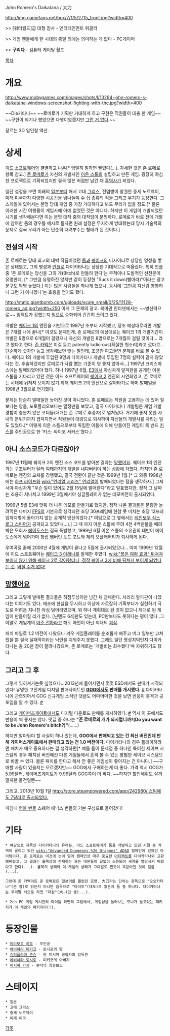 John Romero's Daikatana / 大刀

http://img.gamefaqs.net/box/7/1/5/2715_front.jpg?width=400

>> [워터월드]급 대형 참사 - 엔터테인먼트 위클리

>> 게임 팬들에게 한 시대의 종말 외에는 의미하는 게 없다 - PC게이머

>> '''구리다''' - 컴퓨터 게이밍 월드

[[목차]]

= 개요 =
http://www.mobygames.com/images/shots/l/13294-john-romero-s-daikatana-windows-screenshot-fighting-with-the.jpg?width=400

~~Die카타나~~
~~로메로가 기획만 거대하게 하고 구현은 직원들이 대충 한 게임~~
~~구현이 되기나 했었으면 다행이었겠지만 [[그런 거 없다]].~~

장르는 3D 일인칭 액션.

= 상세 =
[[이드 소프트웨어]]와 결별하고 나온[* 엄밀히 말하면 짤렸다(...). 자세한 것은 존 로메로 항목 참고.] [[존 로메로]]가 자신의 개발사인 [[이온 스톰]]을 설립하고 만든 게임. 굉장히 야심찬 프로젝트로 기획되었지만 결국 많은 허점만 남긴 채 [[흑역사]]가 되었다.

일단 설정을 보면 미래의 [[일본]]부터 해서 고대 [[그리스]], 전염병이 창궐한 중세 노르웨이, 미래 미국까지 다양한 시공간을 넘나들며 수 십 종류의 적들 그리고 무기가 등장한다. 그 스케일에 있어서는 분명 당대 게임 중 가장 거대하다고 봐도 무리가 없을 정도.[* 물론 이러한 시간 여행물이 게임사에 아예 없었던 것은 아니다. 하지만 이 게임이 개발되었던 시기를 생각해본다면 이는 분명 대작 중의 대작임이 분명하다. 로메로가 바로 전에 개발에 참여한 둠의 경우를 예시로 들자면 원래 설정은 무지하게 방대했는데 당시 기술력의 문제로 결국 우리가 아는 단순히 때려부수는 형태가 된 것이다.]

== 전설의 시작 ==
존 로메로는 당대 최고의 대박 작품이었던 [[둠]]과 [[퀘이크]]의 디자이너로 상당한 명성을 쌓은 상태였고, 그의 명성과 [[언플]]로 다이카타나는 상당한 기대작으로 떠올랐다. 특히 언플 중 '존 로메로는 당신을 그의 개(Bitch)로 만들려 한다'는 무척이나 도발적인 선전문이 유명한데, [* 그만큼 유명하진 않지만 같이 등장한 "Suck it down(빨아라)"이라는 광고 문구도 악명 높았다.] 이는 많은 사람들을 화나게 했으나, 동시에 '그만큼 자신감 빵빵하니 그런 거 아니겠나'는 호응을 얻기도 했다.

http://static.giantbomb.com/uploads/scale_small/0/25/11128-romero_ad.jpg?width=250
이게 그 문제의 광고. 북미권 인터넷에서는 ~~병신력으로~~ 임팩트가 강했는지 [[밈]]으로 승화되어 간간히 쓰이고 있다.

개발은 [[퀘이크 1]]의 엔진을 기반으로 1997년 초부터 시작했고, 당초 예상대로라면 개발은 7개월 내에 끝나[* 이것도 문제인게, 존 로메로의 예상대로는 퀘이크 1의 개발기간이 개발진 9명으로 6개월이 걸렸으니 자신의 개발진 8명으로는 7개월이 걸릴 것이다... 라고 했다고 한다. [[존 카멕]]은 이걸 듣고 patently ludicrous(확실한 헛소리)라고 깠다고... 단순하게 숫자만 놓고 생각해보면 맞는 말인데, 조금만 파고들면 문제를 바로 볼 수 있다. 퀘이크 1의 개발에 투입된 9명과 다이카타나 개발에 투입된 7명의 실력이 같지 않았다는 것. 후술하겠지만 로메로가 사람 뽑는 기준이 영 좋지 않아서...] 1997년 크리스마스에는 발매되었어야 했다. 허나 1997년 6월, [[E3]]에서 야심차게 알파판을 공개한 이온 스톰을 기다리고 있던 것은 이드 소프트웨어의 [[퀘이크 2]] 엔진의 시연회였고, 존 로메로는 시대에 뒤쳐져 보이지 않기 위해 퀘이크 2의 엔진으로 갈아타기로 하며 발매일을 1998년 3월으로 연기했다.

문제는 단순히 발매일만 늦어진 것이 아니었다. 존 로메로는 직원을 고용하는 데 있어 질보다는 양을, 포토폴리오보다는 열정만을 보았고, 결국 다이카타나 개발팀은 게임 개발 경험이 충분치 않은 코더들(대개는 존 로메로 추종자)로 넘쳐났다. 거기에 좋지 못한 사내의 분위기까지 겹쳐지면서 직원들이 대량으로 퇴사하여 자신들의 개발사를 차리는 일도 있었다.[* 이렇게 이온 스톰으로부터 독립한 이들에 의해 만들어진 게임이 록 밴드 [[키스]]를 주인공으로 한 '키스: 싸이코 서커스'였다.]

== 아니 소스코드가 다르잖아? ==
1997년 11월에 퀘이크 2의 엔진 소스 코드를 받아본 결과는 [[망했어요]]. 퀘이크 1의 엔진과는 구조부터가 달라 여태까지의 개발을 내다버려야 하는 상황에 처했다. 하지만 존 로메로는 엔진의 교체를 강행했고, 결국 전환이 끝난 것은 1999년 1월.[* 그 와중 1998년에는 [[하프 라이프]]와 [[wiki:"언리얼 시리즈" 언리얼]]이 발매되었다는 점을 생각하자.] 그제서야 야심차게 "무슨 일이 있어도 2월 15일에 발매한다"라고 발표했지만, 정작 그 날짜는 조용히 지나치고 1999년 3월에서야 싱글플레이가 없는 데모버전이 출시되었다.

1999년 5월 E3에 맞춰 더 나은 데모를 만들기로 했지만, 정작 나온 결과물은 분량만 늘려먹은 나머지 [[FPS]]의 기본으로 생각되던 초당 30프레임에 한참 못 미치는 초당 12프레임까지밖에 돌아가지 않는 공개적 망신이었다.[* 여담으로 그 옆에서는 [[레인보우 식스 로그 스피어]]가 공개되고 있었다(...).] 그 때 까지 이온 스톰에 무려 4천 4백만불을 때려박은 모회사 [[에이도스]]는 결국 폭발했고, 1999년 6월 이온 스톰의 소유권의 태반이 에이도스에게 넘어가며 창립 멤버인 토드 포트와 제리 오플래허티가 퇴사하게 된다.

우여곡절 끝에 2000년 4월에 개발이 끝나고 5월에 출시되었으나... 이미 1999년 12월에 이드 소프트웨어는 [[퀘이크 3 아레나]]를 발매한 후였다. [[wiki:"붉은 여왕 효과" 뒤쳐져 보이지 않기 위해 퀘이크 2로 갈아탔더니, 정작 퀘이크 3에 비해 뒤쳐저 보이게 되었다는 것]]. [[버틸 수가 없다!]] 

== [[망했어요]] ==
그리고 그렇게 발매된 결과물은 허점투성이만 남긴 채 참패한다. 차라리 알파판이 나았다는 이야기도 있다. 애초에 현실을 무시하고 이상에 사로잡혀 기획부터가 실현하기 극도로 어려운 지나친 야심 덩어리였으며, 뭐 하나 계획대로 된 것이 없으니 제대로 된 게임이 만들어질 리가 없다. [닌텐도 64]판도 있는데, PC판보다도 못하다는 평이 많다..그야말로 게임계의 [[아준 전차]]라고 해도 과언이 아닌 희대의 [[괴작]].

패치 파일로 1.2 버전이 나왔으나 겨우 게임플레이를 순조롭게 해주고 버그 일부만 고쳐줬을 뿐 결국 실패작이라는 낙인을 지워주지 못했다. 그래도 일단 명성치덕인지 다이카타나는 총 20만 장이 팔려나갔으며, 존 로메로는 '개발비는 회수했다'며 자위하기도 했다.

== 그리고 그 후 ==
그렇게 잊혀져가는듯 싶었으나...2013년에 들어서면서 몇몇 ESD에서도 판매가 시작되었다! 유명한 고전게임 디지털 판매사이트인 '''[[GOG]]에서도 판매를 개시했다.''' [http://www.gog.com/gamecard/daikatana #] 다이카타나에 관련되어서 GOG 신규게임 소식란 댓글도 어마어마한 것을 보면 반응이 충격과 공포임을 알 수 있다. [http://www.gog.com/news/release_daikatana #] 

그리고 [[게이머즈게이트]]에서도 디지털 다운로드 판매를 개시하였다. [http://www.gamersgate.com/DD-DAI/daikatana #] 역시 이 곳에서도 반응이 썩 좋지는 않다. 댓글 중 하나는 '''"존 로메로의 개가 되시렵니까?(Do you want to be John Romero's bitch?)"'''(……)

하지만 알아둬야 할 사실이 하나 있는데, '''GOG에서 판매되고 있는 건 최신 버전인데 반해 게이머스게이트에서 판매되고 있는 건 1.0 버전이다.''' 다이카타나의 경우 플레이하려면 패치가 매우 중요하다는 걸 생각하면[* 예를 들어 문제점 중 하나인 특이한 세이브 시스템의 경우 패치된 버전에선 다른 게임들에서 흔히 볼 수 있는 평범한 세이브 시스템으로 바꿀 수 있다. 물론 패치를 한다고 해서 안 좋은 게임성이 좋아지는 건 아니다.] ~~구매할 사람이 있을지는 모르겠지만~~ GOG에서 구매하는게 더 좋다. 가격 역시 GOG가 5.99달러, 게이머즈게이트가 9.99달러 GOG쪽이 더 싸다. ~~하지만 할인해줘도 살까말까한 물건일뿐~~

그리고, 2013년 10월 1일 [[http://store.steampowered.com/app/242980/ 스팀에도 7달러로 출시되었다.]]

마침내 [[험블 번들]] 스퀘어 에닉스 번들의 기본 구성으로 들어갔다!

= 기타 =
 * 여담으로 제목인 다이카타나의 유래는, 이드 소프트웨어가 둠을 개발하고 있던 시절 존 카멕이 굴리고 있던 [[wiki:"Advanced Dungeons %26 Dragons" AD&D]] 캠페인에 있었던 아이템이다. 존 로메로는 이것에 눈이 멀어 캠페인상 매우 중요한 [[아티팩트]]를 다이카타나와 교환해버렸고, 그 결과는 룰북상에 존재하는 모든 데몬들이 끝없이 소환되어 세계를 멸망시켜 버렸다고 한다(...). 룰북의 상태와 이 게임의 상태가 그야말로 짠듯이 똑같아진 것이 일품(...).

 그런데 존 카멕이든 존 로메로든 일본어를 몰랐던 모양. 大刀라는 단어는 훈독으로 "오오카타나"(큰 칼)로 읽든지 아니면 음독으로 "타이토"(대도)로 읽든지 둘 중 하나다. 다이카타나는 우리말 식으로 하면 "대칼"(大-)인 셈(...).

 * 2ch PC 게임 게시판의 타이틀 화면의 그림에서, 게임샵을 둘러보는 모나가 들고있는 패키지가 이 게임의 패키지다(!).

= 등장인물 =
 * [[미야모토 히로]] - 주인공
 * [[에비하라 미키코]] - 토시로의 딸
 * [[슈퍼플라이 존슨]] - 원 미시마 공업사의 감독관
 * [[에비하라 토시로]] - 미키코의 아버지
 * [[미시마 카지]] - 본작의 최종보스
= 스테이지 =
 * 일본
 * 고대 그리스
 * 중세 노르웨이
 * 미래 미국
[[각주]]
